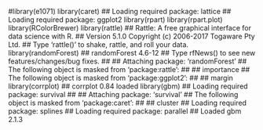#library(e1071)
library(caret)
## Loading required package: lattice
## Loading required package: ggplot2
library(rpart)
library(rpart.plot)
library(RColorBrewer)
library(rattle)
## Rattle: A free graphical interface for data science with R.
## Version 5.1.0 Copyright (c) 2006-2017 Togaware Pty Ltd.
## Type 'rattle()' to shake, rattle, and roll your data.
library(randomForest)
## randomForest 4.6-12
## Type rfNews() to see new features/changes/bug fixes.
## 
## Attaching package: 'randomForest'
## The following object is masked from 'package:rattle':
## 
##     importance
## The following object is masked from 'package:ggplot2':
## 
##     margin
library(corrplot)
## corrplot 0.84 loaded
library(gbm)
## Loading required package: survival
## 
## Attaching package: 'survival'
## The following object is masked from 'package:caret':
## 
##     cluster
## Loading required package: splines
## Loading required package: parallel
## Loaded gbm 2.1.3

